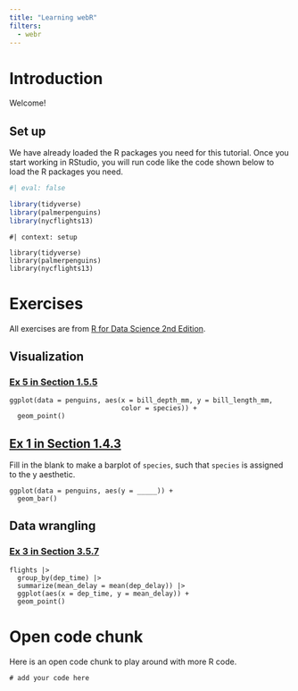 ```yaml
---
title: "Learning webR"
filters: 
  - webr
---
```


# Introduction

Welcome!

## Set up

We have already loaded the R packages you need for this tutorial. Once you start working in RStudio, you will run code like the code shown below to load the R packages you need.

```r
#| eval: false

library(tidyverse)
library(palmerpenguins)
library(nycflights13)
```

```webr-r
#| context: setup

library(tidyverse)
library(palmerpenguins)
library(nycflights13)
```

# Exercises

All exercises are from [R for Data Science 2nd Edition](https://r4ds.hadley.nz/).

## Visualization 

### [Ex 5 in Section 1.5.5](https://r4ds.hadley.nz/data-visualize.html#exercises-2)

```webr-r

ggplot(data = penguins, aes(x = bill_depth_mm, y = bill_length_mm,
                            color = species)) + 
  geom_point() 
```

## [Ex 1 in Section 1.4.3](https://r4ds.hadley.nz/data-visualize.html#exercises-1)

Fill in the blank to make a barplot of `species`, such that `species` is assigned to the y aesthetic.

```webr-r
ggplot(data = penguins, aes(y = _____)) + 
  geom_bar()
```

## Data wrangling

### [Ex 3 in Section 3.5.7](https://r4ds.hadley.nz/data-transform.html#exercises-2)

```webr-r

flights |>
  group_by(dep_time) |> 
  summarize(mean_delay = mean(dep_delay)) |>
  ggplot(aes(x = dep_time, y = mean_delay)) + 
  geom_point()
```

# Open code chunk

Here is an open code chunk to play around with more R code.

```webr-r

# add your code here


```
